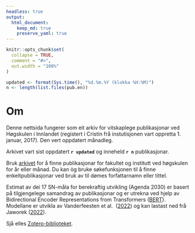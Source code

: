 ```yaml
---
headless: true
output: 
  html_document:
    keep_md: true
    preserve_yaml: true
---
```


```r
knitr::opts_chunk$set(
  collapse = TRUE,
  comment = "#>",
  out.width = "100%"
)
```

```r
updated <- format(Sys.time(), "%d.%m.%Y (klokka %H:%M)")
n <- length(list.files(pub.en))
```

# Om

Denne nettsida fungerer som eit arkiv for vitskaplege publikasjonar ved 
Høgskulen i Innlandet (registert i Cristin frå instutisjonen vart oppretta 1. 
januar, 2017). Den vert oppdatert månadleg.

Arkivet vart sist oppdatert **`r updated`** og inneheld **`r n`** publikasjonar.

Bruk [arkivet](#archive) for å finne publikasjonar for fakultet og institutt ved 
høgskulen for år eller månad. Du kan òg bruke søkefunksjonen til å finne 
enkeltpublikasjonar ved bruk av til dømes forfattarnamn eller tittel.

Estimat av dei 17 SN-måla for berekraftig utvikling (Agenda 2030) er basert på 
tilgjengelege samandrag av publikasjonar og er utrekna ved hjelp av 
Bidirectional Encoder Representations from Transformers 
([BERT](https://en.wikipedia.org/wiki/BERT_(language_model))). Modellane er 
utvikla av Vanderfeesten et al. 
([2022](https://doi.org/10.5281/zenodo.6487606)) og kan lastast ned frå Jaworek
([2022](https://doi.org/10.5281/zenodo.5835849)).

Sjå elles 
[Zotero-biblioteket](https://www.zotero.org/groups/5022929/hinn/library).